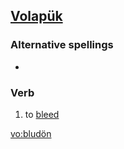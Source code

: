 ==[[Volapük]]==

===Alternative spellings===
*{{l|vo|bludoyn}}

===Verb===
{{infl|vo|verb}}

# to [[bleed]]

[[vo:bludön]]